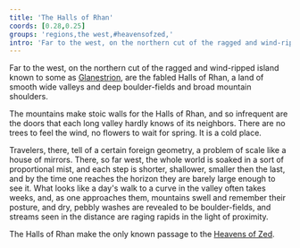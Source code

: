 ```yaml
---
title: 'The Halls of Rhan'
coords: [0.28,0.25]
groups: 'regions,the west,#heavensofzed,'
intro: 'Far to the west, on the northern cut of the ragged and wind-ripped island known to some as Glanestrion, are the fabled [Halls of Rhan], a land of smooth wide valleys and deep boulder-fields and broad mountain shoulders.'
---
```


Far to the west, on the northern cut of the ragged and wind-ripped island known to some as [Glanestrion](), are the fabled Halls of Rhan, a land of smooth wide valleys and deep boulder-fields and broad mountain shoulders.

The mountains make stoic walls for the Halls of Rhan, and so infrequent are the doors that each long valley hardly knows of its neighbors. There are no trees to feel the wind, no flowers to wait for spring. It is a cold place.

Travelers, there, tell of a certain foreign geometry, a problem of scale like a house of mirrors. There, so far west, the whole world is soaked in a sort of proportional mist, and each step is shorter, shallower, smaller then the last, and by the time one reaches the horizon they are barely large enough to see it. What looks like a day's walk to a curve in the valley often takes weeks, and, as one approaches them, mountains swell and remember their posture, and dry, pebbly washes are revealed to be boulder-fields, and streams seen in the distance are raging rapids in the light of proximity.

The Halls of Rhan make the only known passage to the [Heavens of Zed](heavensofzed).